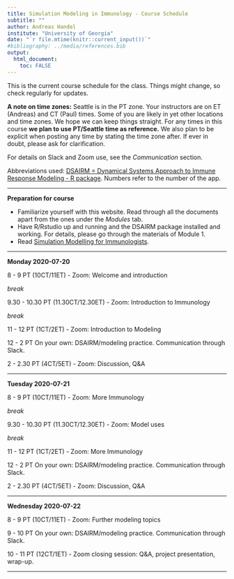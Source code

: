 ```yaml
---
title: Simulation Modeling in Immunology - Course Schedule
subtitle: ""
author: Andreas Handel
institute: "University of Georgia"
date: "`r file.mtime(knitr::current_input())`"
#bibliography: ../media/references.bib
output: 
  html_document:
    toc: FALSE
---
```


This is the current course schedule for the class. Things might change, so check regularly for updates.

**A note on time zones:** Seattle is in the PT zone. Your instructors are on ET (Andreas) and CT (Paul) times. Some of you are likely in yet other locations and time zones. We hope we can keep things straight. For any times in this course **we plan to use PT/Seattle time as reference.** We also plan to be explicit when posting any time by stating the time zone after. If ever in doubt, please ask for clarification. 

For details on Slack and Zoom use, see the _Communication_ section.

Abbreviations used: [DSAIRM = Dynamical Systems Approach to Immune Response Modeling - R package](https://ahgroup.github.io/DSAIRM/). Numbers refer to the number of the app. 

***

**Preparation for course**

* Familiarize yourself with this website. Read through all the documents apart from the ones under the _Modules_ tab.
* Have R/Rstudio up and running and the DSAIRM package installed and working. For details, please go through the materials of Module 1.
* Read [Simulation Modelling for Immunologists](https://handelgroup.uga.edu/publication/2020-handel-natrevimm/).

***


**Monday 2020-07-20**

8 - 9 PT (10CT/11ET) - Zoom: Welcome and introduction 

_break_

9.30 - 10.30 PT (11.30CT/12.30ET) - Zoom: Introduction to Immunology 

_break_

11 - 12 PT (1CT/2ET) - Zoom: Introduction to Modeling 

12 - 2  PT On your own: DSAIRM/modeling practice. Communication through Slack.  

2 - 2.30 PT (4CT/5ET) - Zoom: Discussion, Q&A

***

**Tuesday 2020-07-21**

8 - 9 PT (10CT/11ET) - Zoom: More Immunology

_break_

9.30 - 10.30 PT (11.30CT/12.30ET) - Zoom: Model uses

_break_

11 - 12 PT (1CT/2ET) - Zoom: More Immunology 

12 - 2 PT On your own: DSAIRM/modeling practice. Communication through Slack. 

2 - 2.30 PT (4CT/5ET) - Zoom: Discussion, Q&A


***

**Wednesday 2020-07-22**

8 - 9 PT (10CT/11ET) - Zoom: Further modeling topics 

9 - 10 PT On your own: DSAIRM/modeling practice. Communication through Slack. 

10 - 11 PT (12CT/1ET) - Zoom closing session: Q&A, project presentation, wrap-up.

***


